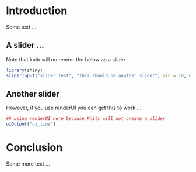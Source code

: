 # Introduction

Some text ...

## A slider ...

Note that knitr will no render the below as a slider

```r
library(shiny)
sliderInput("slider_test", "This should be another slider", min = 10, max = 100, value = 50)
```

## Another slider

However, if you use renderUI you can get this to work ...

```r
## using renderUI here because Knitr will not create a slider
uiOutput("ui_line")
```


# Conclusion

Some more text ...
